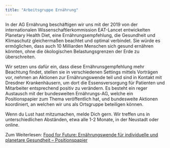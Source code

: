 ```yaml
---
title: "Arbeitsgruppe Ernährung"
---
```


In der AG Ernährung beschäftigen wir uns mit der 2019 von der internationalen Wissenschaftlerkommission EAT-Lancet entwickelten Planetary Health Diet, eine Ernährungsempfehlung, die Gesundheit und Klimaschutz gleichermaßen beachtet und optimal verbindet. Sie würde es ermöglichen, dass auch 10 Milliarden Menschen sich gesund ernähren könnten, ohne die ökologischen Belastungsgrenzen der Erde zu überschreiten. 

Wir setzen uns dafür ein, dass diese Ernährunsgempfehlung mehr Beachtung findet, stellen sie in verschiedenen Settings mittels Vorträgen vor, nehmen an Aktionen zur Ernährungswende teil und sind in Kontakt mit Dresdner Krankenhäusern, um dort die Essensversorgung für Patienten und Mitarbeiter entsprechend positiv zu verändern.  Es besteht ein reger Austausch mit der bundesweiten Ernährungs-AG, welche ein Positionspapier zum Thema veröffentlich hat, und bundesweite Aktionen koordiniert, an welchen wir uns als Ortsgruppe beteiligen können.

Wenn du Lust hast mitzumachen, melde Dich gern. Wir treffen uns in unterschiedlichen Abständen, etwa alle 1-2 Monate, in der Neustadt oder online.

Zum Weiterlesen: [Food for Future: Ernährungswende für individuelle und planetare Gesundheit – Positionspapier](/arbeitsgruppen/files/20230121_H4F_Positionspapier_Ernaehrungswende.pdf)

